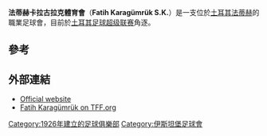 {{Infobox football club
| clubname   = 卡拉古拉克
| image      = 
| image_size = 
| fullname   = Fatih Karagümrük Sportif<br /> Faaliyetler San. Tic. A.Ş.
| nickname   = Kara Kırmızı
| founded    = 1926
| ground     = [[阿塔圖克奧林匹克體育場|阿塔圖克奧林匹克體育場]]
| capacity   = 76,761
| chairman   = Serkan Hurma
| manager    = [[安德烈亚·皮尔洛|-{zh-cn:安德烈亚·皮尔洛; zh-tw:安德列·皮爾洛; zh-hk:安德列·派路}-]]
| league     = [[土耳其足球超級聯賽|土耳其足球超級聯賽]]
| season     = 2021–22
| position   = 土超，第 8 位
| website    = http://www.karagumruk.com/
| pattern_b1 = _hb1819h
| leftarm1 = FF0000 
| body1 = FF0000 
| rightarm1 = FF0000
| shorts1 = 000000
| socks1 = 000000
| pattern_b2 = _coventryc1819a
| leftarm2 = FFFFFF
| body2 = FFFFFF
| rightarm2 = FFFFFF
| shorts2 = FFFFFF
| socks2 = FFFFFF
| pattern_b3 = _meppen1819a
| leftarm3 = 000000
| body3 = 000000
| rightarm3 = 000000
| shorts3 = 000000
| socks3 = 000000
}}

'''法蒂赫卡拉古拉克體育會'''（'''Fatih Karagümrük S.K.'''）是一支位於[[土耳其|土耳其]][[法蒂赫|法蒂赫]]的職業足球會，目前於[[土耳其足球超级联赛|土耳其足球超级联赛]]角逐。

==參考==
{{Reflist}}

==外部連結==
*[http://www.karagumruk.com/ Official website] {{Wayback|url=http://www.karagumruk.com/ |date=20200824114303 }}
*[http://www.tff.org/Default.aspx?pageId=535&kulupID=3611 Fatih Karagümrük on TFF.org] {{Wayback|url=http://www.tff.org/Default.aspx?pageId=535&kulupID=3611 |date=20210413070735 }}
{{土耳其超級足球聯賽}}
[[Category:1926年建立的足球俱樂部|Category:1926年建立的足球俱樂部]]
[[Category:伊斯坦堡足球會|Category:伊斯坦堡足球會]]